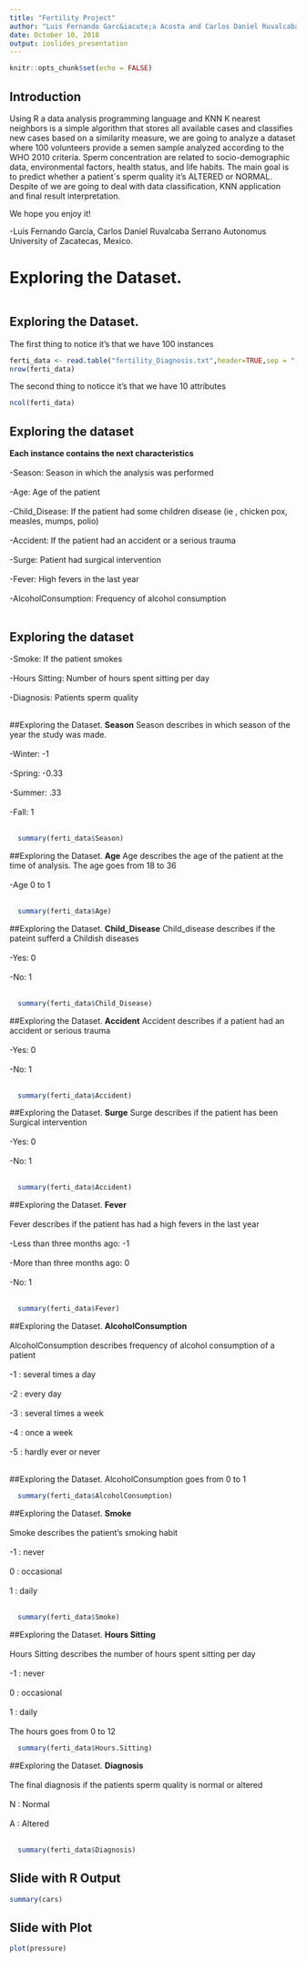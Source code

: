 ---
title: "Fertility Project"
author: "Luis Fernando Garc&iacute;a Acosta and Carlos Daniel Ruvalcaba Serrano"
date: October 10, 2018
output: ioslides_presentation
---

```{r setup, include=FALSE}
knitr::opts_chunk$set(echo = FALSE)
```
## Introduction
Using R a data analysis programming language and KNN K nearest neighbors is a simple algorithm that stores all available cases and classifies new cases based on a similarity measure, we are going to analyze a dataset where 100 volunteers provide a semen sample analyzed according to the WHO 2010 criteria. Sperm concentration are related to socio-demographic data, environmental factors, health status, and life habits. The main goal is to predict whether a patient´s
sperm quality it's ALTERED or NORMAL.<br/>
Despite of we are going to deal with data classification, KNN application and final result interpretation.


We hope you enjoy it!

-Luis Fernando García, Carlos Daniel Ruvalcaba Serrano
 Autonomus University of Zacatecas, Mexico.

# Exploring the Dataset.
```{r,echo=FALSE}
```


## Exploring the Dataset.
The first thing to notice it's that we have 100 instances
```{r, echo=TRUE}
ferti_data <- read.table("fertility_Diagnosis.txt",header=TRUE,sep = ",")
nrow(ferti_data)
```
The second thing to noticce it's that we have 10 attributes
```{r,echo=TRUE}
ncol(ferti_data)
```
## Exploring the dataset
<strong>Each instance contains the next characteristics </strong>
  <br/><br/>-Season: Season in which the analysis was performed<br/><br/>
  -Age: Age of the patient<br/><br/>
  -Child_Disease: If the patient had some children disease (ie , chicken pox, measles, mumps, polio)<br/><br/>
  -Accident: If the patient had an accident or a serious trauma<br/><br/>
  -Surge: Patient had surgical intervention<br/><br/>
  -Fever: High fevers in the last year<br/><br/>
  -AlcoholConsumption: Frequency of alcohol consumption<br/><br/>

## Exploring the dataset
  -Smoke: If the patient smokes<br/><br/>
  -Hours Sitting: Number of hours spent sitting per day <br/><br/>
  -Diagnosis: Patients sperm quality<br/><br/>
  
##Exploring the Dataset.
<strong>Season</strong>
Season describes in which season of the year the study was made.<br/><br/>
 -Winter: -1 <br/><br/>
 -Spring: -0.33<br/><br/>
 -Summer: .33<br/><br/>
 -Fall: 1<br/><br/>
```{r,echo=TRUE}
  summary(ferti_data$Season)

```

##Exploring the Dataset.
<strong>Age</strong>
Age describes the age of the patient at the time of analysis. The age goes from 18 to 36<br/><br/>
  -Age 0 to 1<br/><br/>
```{r,echo=TRUE}
  summary(ferti_data$Age)

```

##Exploring the Dataset.
<strong>Child_Disease</strong>
Child_disease describes if the pateint sufferd a Childish diseases<br/><br/>
  -Yes: 0 <br/><br/>
  -No: 1<br/><br/>
```{r,echo=TRUE}
  summary(ferti_data$Child_Disease)

```


##Exploring the Dataset.
<strong>Accident</strong>
Accident describes if a patient had an accident or serious trauma
<br/><br/>
  -Yes: 0 <br/><br/>
  -No: 1<br/><br/>
```{r,echo=TRUE}
  summary(ferti_data$Accident)

```


##Exploring the Dataset.
<strong>Surge</strong>
Surge describes if the patient has been Surgical intervention 
<br/><br/>
  -Yes: 0 <br/><br/>
  -No: 1<br/><br/>
```{r,echo=TRUE}
  summary(ferti_data$Accident)

```

##Exploring the Dataset.
<strong>Fever</strong>
<br/><br/>Fever describes if the patient has had a high fevers in the last year 
<br/><br/>
  -Less than three months ago: -1 <br/><br/>
  -More than three months ago: 0<br/><br/>
  -No: 1<br/><br/>
```{r,echo=TRUE}
  summary(ferti_data$Fever)

```
##Exploring the Dataset.
<strong>AlcoholConsumption</strong>
<br/><br/> AlcoholConsumption describes frequency of alcohol consumption of a patient
<br/><br/>
  -1 : several times a day <br/><br/>
  -2 :  every day <br/><br/>
  -3 : several times a week <br/><br/>
  -4 :  once a week <br/><br/>
  -5 :  hardly ever or never <br/><br/>

##Exploring the Dataset.
AlcoholConsumption goes from 0 to 1<br/>
```{r,echo=TRUE}
  summary(ferti_data$AlcoholConsumption)
```

##Exploring the Dataset.
<strong>Smoke</strong>
<br/><br/> Smoke describes the patient's smoking habit
<br/><br/>
  -1 : never <br/><br/>
   0 : occasional<br/><br/>
   1 : daily <br/><br/>
```{r,echo=TRUE}
  summary(ferti_data$Smoke)
```
  
##Exploring the Dataset.
<strong>Hours Sitting</strong>
<br/><br/> Hours Sitting describes the number of hours spent sitting per day
<br/><br/>
  -1 : never <br/><br/>
   0 : occasional<br/><br/>
   1 : daily <br/><br/>
  The hours goes from 0 to 12<br/>
```{r,echo=TRUE}
  summary(ferti_data$Hours.Sitting)
```
##Exploring the Dataset.
<strong>Diagnosis</strong>
<br/><br/> The final diagnosis if the patients sperm quality is normal or altered
<br/><br/>
   N : Normal <br/><br/>
   A : Altered<br/><br/>
```{r,echo=TRUE}
  summary(ferti_data$Diagnosis)
```


## Slide with R Output


```{r cars, echo = TRUE}
summary(cars)
```

## Slide with Plot

```{r pressure}
plot(pressure)
```

